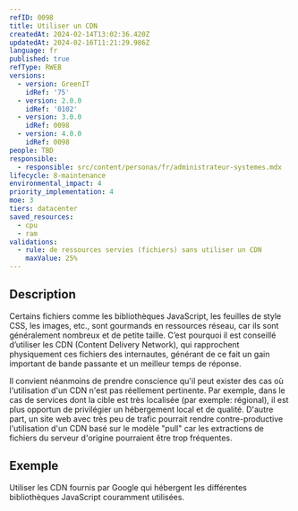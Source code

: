 ```yaml
---
refID: 0098
title: Utiliser un CDN
createdAt: 2024-02-14T13:02:36.420Z
updatedAt: 2024-02-16T11:21:29.986Z
language: fr
published: true
refType: RWEB
versions:
  - version: GreenIT
    idRef: '75'
  - version: 2.0.0
    idRef: '0102'
  - version: 3.0.0
    idRef: 0098
  - version: 4.0.0
    idRef: 0098
people: TBD
responsible:
  - responsible: src/content/personas/fr/administrateur-systemes.mdx
lifecycle: 8-maintenance
environmental_impact: 4
priority_implementation: 4
moe: 3
tiers: datacenter
saved_resources:
  - cpu
  - ram
validations:
  - rule: de ressources servies (fichiers) sans utiliser un CDN
    maxValue: 25%
---
```


## Description

Certains fichiers comme les bibliothèques JavaScript, les feuilles de style CSS, les images, etc., sont gourmands en ressources réseau, car ils sont généralement nombreux et de petite taille. C’est pourquoi il est conseillé d’utiliser les CDN (Content Delivery Network), qui rapprochent physiquement ces fichiers des internautes, générant de ce fait un gain important de bande passante et un meilleur temps de réponse.

Il convient néanmoins de prendre conscience qu'il peut exister des cas où l'utilisation d'un CDN n'est pas réellement pertinente. Par exemple, dans le cas de services dont la cible est très localisée (par exemple: régional), il est plus opportun de privilégier un hébergement local et de qualité. D'autre part, un site web avec très peu de trafic pourrait rendre contre-productive l'utilisation d'un CDN basé sur le modèle "pull" car les extractions de fichiers du serveur d'origine pourraient être trop fréquentes.

## Exemple

Utiliser les CDN fournis par Google qui hébergent les différentes bibliothèques JavaScript couramment utilisées.
